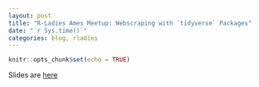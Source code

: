 ```yaml
---
layout: post
title: "R-Ladies Ames Meetup: Webscraping with `tidyverse` Packages"
date: "`r Sys.time()`"
categories: blog, rladies
---
```


```r
knitr::opts_chunk$set(echo = TRUE)
```

Slides are [here](../static/presentations/RLadies/2017-02-09-WebscrapingTidyverse.html)